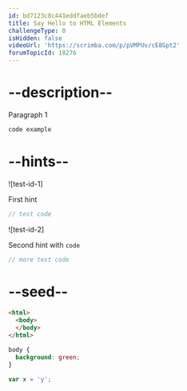 ```yaml
---
id: bd7123c8c441eddfaeb5bdef
title: Say Hello to HTML Elements
challengeType: 0
isHidden: false
videoUrl: 'https://scrimba.com/p/pVMPUv/cE8Gpt2'
forumTopicId: 18276
---
```


# --description--

Paragraph 1

```html
code example
```

# --hints--

![test-id-1]

First hint

```js
// test code
```

![test-id-2]

Second hint with <code>code</code>

```js
// more test code
```

# --seed--

```html
<html>
  <body>
  </body>
</html>
```

```css
body {
  background: green;
}
```

```js
var x = 'y';
```

